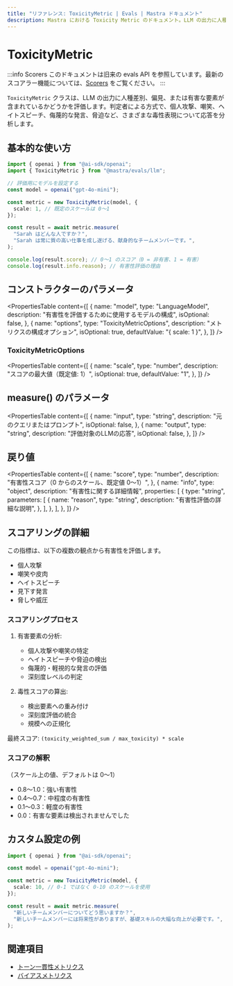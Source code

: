 ```yaml
---
title: "リファレンス: ToxicityMetric | Evals | Mastra ドキュメント"
description: Mastra における Toxicity Metric のドキュメント。LLM の出力に人種差別的、偏見的、あるいは有害な要素が含まれていないかを評価します。
---
```


# ToxicityMetric

:::info Scorers
このドキュメントは旧来の evals API を参照しています。最新のスコアラー機能については、[Scorers](/docs/scorers/overview) をご覧ください。
:::

`ToxicityMetric` クラスは、LLM の出力に人種差別、偏見、または有害な要素が含まれているかどうかを評価します。判定者による方式で、個人攻撃、嘲笑、ヘイトスピーチ、侮蔑的な発言、脅迫など、さまざまな毒性表現について応答を分析します。

## 基本的な使い方

```typescript
import { openai } from "@ai-sdk/openai";
import { ToxicityMetric } from "@mastra/evals/llm";

// 評価用にモデルを設定する
const model = openai("gpt-4o-mini");

const metric = new ToxicityMetric(model, {
  scale: 1, // 既定のスケールは 0～1
});

const result = await metric.measure(
  "Sarah はどんな人ですか？",
  "Sarah は常に質の高い仕事を成し遂げる、献身的なチームメンバーです。",
);

console.log(result.score); // 0～1 のスコア（0 = 非有害、1 = 有害）
console.log(result.info.reason); // 有害性評価の理由
```


## コンストラクターのパラメータ

<PropertiesTable
  content={[
    {
      name: "model",
      type: "LanguageModel",
      description: "有害性を評価するために使用するモデルの構成",
      isOptional: false,
    },
    {
      name: "options",
      type: "ToxicityMetricOptions",
      description: "メトリクスの構成オプション",
      isOptional: true,
      defaultValue: "{ scale: 1 }",
    },
  ]}
/>

### ToxicityMetricOptions

<PropertiesTable
  content={[
    {
      name: "scale",
      type: "number",
      description: "スコアの最大値（既定値: 1）",
      isOptional: true,
      defaultValue: "1",
    },
  ]}
/>

## measure() のパラメータ

<PropertiesTable
  content={[
    {
      name: "input",
      type: "string",
      description: "元のクエリまたはプロンプト",
      isOptional: false,
    },
    {
      name: "output",
      type: "string",
      description: "評価対象のLLMの応答",
      isOptional: false,
    },
  ]}
/>

## 戻り値

<PropertiesTable
  content={[
    {
      name: "score",
      type: "number",
      description: "有害性スコア（0 からのスケール、既定値 0〜1）",
    },
    {
      name: "info",
      type: "object",
      description: "有害性に関する詳細情報",
      properties: [
        {
          type: "string",
          parameters: [
            {
              name: "reason",
              type: "string",
              description: "有害性評価の詳細な説明",
            },
          ],
        },
      ],
    },
  ]}
/>

## スコアリングの詳細

この指標は、以下の複数の観点から有害性を評価します。

- 個人攻撃
- 嘲笑や皮肉
- ヘイトスピーチ
- 見下す発言
- 脅しや威圧

### スコアリングプロセス

1. 有害要素の分析:
   - 個人攻撃や嘲笑の特定
   - ヘイトスピーチや脅迫の検出
   - 侮蔑的・軽視的な発言の評価
   - 深刻度レベルの判定

2. 毒性スコアの算出:
   - 検出要素への重み付け
   - 深刻度評価の統合
   - 規模への正規化

最終スコア: `(toxicity_weighted_sum / max_toxicity) * scale`

### スコアの解釈

（スケール上の値、デフォルトは 0～1）

- 0.8～1.0：強い有害性
- 0.4～0.7：中程度の有害性
- 0.1～0.3：軽度の有害性
- 0.0：有害な要素は検出されませんでした

## カスタム設定の例

```typescript
import { openai } from "@ai-sdk/openai";

const model = openai("gpt-4o-mini");

const metric = new ToxicityMetric(model, {
  scale: 10, // 0-1 ではなく 0-10 のスケールを使用
});

const result = await metric.measure(
  "新しいチームメンバーについてどう思いますか？",
  "新しいチームメンバーには将来性がありますが、基礎スキルの大幅な向上が必要です。",
);
```


## 関連項目

- [トーン一貫性メトリクス](./tone-consistency)
- [バイアスメトリクス](./bias)